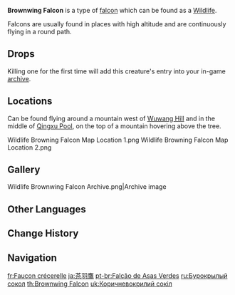 {{Wildlife Infobox
|type     = Wildlife
|image    = Wildlife Brownwing Falcon Icon.png
|family   = Birds
|group    = Falcons
|location = 
}}
{{Description|A sharp-eyed and proud falcon.

It circles the skies at high altitude where the air is cold, waiting for the moment to swoop down and strike the squirrels and small birds hiding in the grass and trees. Hunters say that just a small amount of training can turn this bird of prey into a formidable hunting companion.|in-game description from the [[Archive]]}}
'''Brownwing Falcon''' is a type of [[Falcons|falcon]] which can be found as a [[Wildlife]].

Falcons are usually found in places with high altitude and are continuously flying in a round path.

==Drops==
{{Card|Fowl|2}}

Killing one for the first time will add this creature's entry into your in-game [[archive]].

==Locations==
Can be found flying around a mountain west of [[Wuwang Hill]] and in the middle of [[Qingxu Pool]], on the top of a mountain hovering above the tree.
<gallery>
Wildlife Browning Falcon Map Location 1.png
Wildlife Browning Falcon Map Location 2.png
</gallery>

==Gallery==
<gallery>
Wildlife Brownwing Falcon Archive.png|Archive image
</gallery>

==Other Languages==
{{Other Languages
|en      = Brownwing Falcon
|zhs     = 茶羽鹰
|zhs_rm  = Chá Yǔ Yīng
|zht     = 茶羽鷹
|zht_rm  = Chá Yǔ Yīng
|zh_tl   = 
|ja      = 茶羽鷹
|ja_rm   = Chawa Taka{{Assumed}}
|ja_tl   = Tea-Feathered Falcon
|ko      = 차색깃 매
|ko_rm   = Chasaekgit Mae
|ko_tl   = Tea-Color Feather Hawk
|es      = Halcón de alas marrones
|es_tl   = Brown-Winged Falcon
|fr      = Faucon crécerelle
|fr_tl   = Common Kestrel
|ru      = Бурокрылый сокол
|ru_tl   = Brownwing Falcon
|th      = Brownwing Falcon
|vi      = Đại Bàng Vàng
|vi_tl   = Yellow Eagle
|de      = Gelber Falke
|de_tl   = Yellow Falcon
|id      = Brownwing Falcon
|pt      = Falcão de Asas Verdes
|pt_tl   = 
|tr      = Esmer Kanatlı Şahin
|tr_tl   = 
|it      = Falco ala marrone
|it_tl   = 
}}

==Change History==
{{Change History|1.0}}

==Navigation==
{{Wildlife Navbox}}

[[fr:Faucon crécerelle]]
[[ja:茶羽鷹]]
[[pt-br:Falcão de Asas Verdes]]
[[ru:Бурокрылый сокол]]
[[th:Brownwing Falcon]]
[[uk:Коричневокрилий сокіл]]